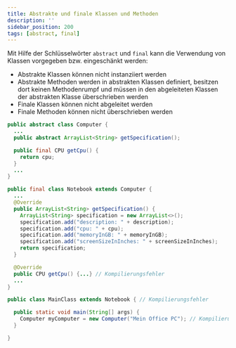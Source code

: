 ```yaml
---
title: Abstrakte und finale Klassen und Methoden
description: ''
sidebar_position: 200
tags: [abstract, final]
---
```



Mit Hilfe der Schlüsselwörter `abstract` und `final` kann die Verwendung von
Klassen vorgegeben bzw. eingeschänkt werden:

- Abstrakte Klassen können nicht instanziiert werden
- Abstrakte Methoden werden in abstrakten Klassen definiert, besitzen dort
  keinen Methodenrumpf und müssen in den abgeleiteten Klassen der abstrakten
  Klasse überschrieben werden
- Finale Klassen können nicht abgeleitet werden
- Finale Methoden können nicht überschrieben werden

<Tabs>
  <TabItem value="a" label="Abstrakte Klasse mit abstrakter und finaler Methode" default>

```java title="Computer.java (Auszug)" showLineNumbers
public abstract class Computer {
  ...
  public abstract ArrayList<String> getSpecification();

  public final CPU getCpu() {
    return cpu;
  }
  ...
}
```

  </TabItem>
  <TabItem value="b" label="Finale Klasse">

```java title="Notebook.java (Auszug)" showLineNumbers
public final class Notebook extends Computer {
  ...
  @Override
  public ArrayList<String> getSpecification() {
    ArrayList<String> specification = new ArrayList<>();
    specification.add("description: " + description);
    specification.add("cpu: " + cpu);
    specification.add("memoryInGB: " + memoryInGB);
    specification.add("screenSizeInInches: " + screenSizeInInches);
    return specification;
  }

  @Override
  public CPU getCpu() {...} // Kompilierungsfehler
  ...
}
```

  </TabItem>
  <TabItem value="c" label="Startklasse">

```java title="MainClass.java" showLineNumbers
public class MainClass extends Notebook { // Kompilierungsfehler

  public static void main(String[] args) {
    Computer myComputer = new Computer("Mein Office PC"); // Kompilierungsfehler
  }

}
```

  </TabItem>
</Tabs>
